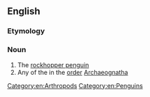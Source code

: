 ==English==

===Etymology===
{{compound|en|rock|hopper}}

===Noun===
{{en-noun}}

# The [[rockhopper penguin]]
# Any of the {{vern|jumping bristletails}} in the [[order]] [[Archaeognatha]]

[[Category:en:Arthropods]]
[[Category:en:Penguins]]